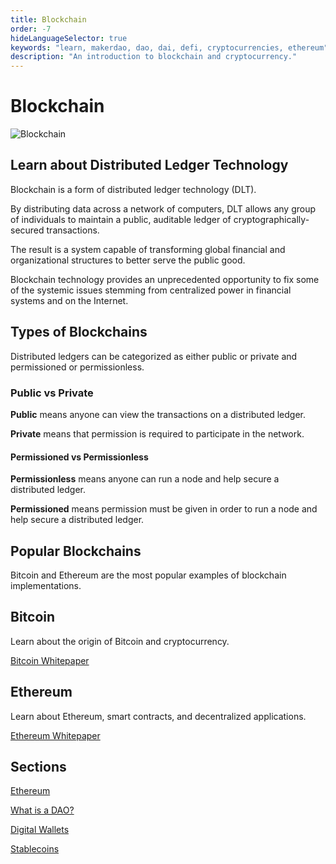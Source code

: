 ```yaml
---
title: Blockchain
order: -7
hideLanguageSelector: true
keywords: "learn, makerdao, dao, dai, defi, cryptocurrencies, ethereum"
description: "An introduction to blockchain and cryptocurrency."
---
```


# Blockchain

<InfoBlock>


![Blockchain](/images/illustrations/Short-1.png)

<Box>


## Learn about Distributed Ledger Technology

</Box>


</InfoBlock>


Blockchain is a form of distributed ledger technology (DLT).

By distributing data across a network of computers, DLT allows any group of individuals to maintain a public, auditable ledger of cryptographically-secured transactions.

The result is a system capable of transforming global financial and organizational structures to better serve the public good.

Blockchain technology provides an unprecedented opportunity to fix some of the systemic issues stemming from centralized power in financial systems and on the Internet.

## Types of Blockchains

Distributed ledgers can be categorized as either public or private and permissioned or permissionless.

<Column>


<Box>


### Public vs Private

**Public** means anyone can view the transactions on a distributed ledger.

**Private** means that permission is required to participate in the network.

</Box>


<Box>


#### Permissioned vs Permissionless

**Permissionless** means anyone can run a node and help secure a distributed ledger.

**Permissioned** means permission must be given in order to run a node and help secure a distributed ledger.

</Box>


</Column>


## Popular Blockchains

Bitcoin and Ethereum are the most popular examples of blockchain implementations.

<Tout>


<Box>


## Bitcoin <Icon name="btc_circle_color" size={30} />

Learn about the origin of Bitcoin and cryptocurrency.

[Bitcoin Whitepaper](https://github.com/wbnns/bitcoinwhitepaper/blob/master/English/bitcoin.pdf)

</Box>


<Box>


## Ethereum <Icon name="ether_color" size={30} />

Learn about Ethereum, smart contracts, and decentralized applications.

[Ethereum Whitepaper](https://ethereum.org/en/whitepaper/)

</Box>


</Tout>


## Sections

<List>


[Ethereum](/learn/blockchain-fundamentals/ethereum/)

[What is a DAO?](/learn/blockchain-fundamentals/daos/)

[Digital Wallets](/learn/blockchain-fundamentals/wallets/)

[Stablecoins](/learn/blockchain-fundamentals/stablecoins/)

</List>

